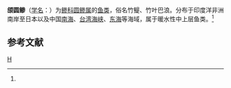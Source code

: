 {{Speciesbox 
| taxon = Decapterus lajang 
| authority = Bleeker, 1855<ref name='id7318'>{{cite web| url =http://www.bioinfo.cn/db05/BjdwSpecies.php?action=view&id=7318| title =颌圆鲹| work =《中国动物物种编目数据库》| publisher =中国科学院微生物研究所| author =中国科学院动物研究所| accessdate =2009-04-16| deadurl =yes| archiveurl =https://web.archive.org/web/20131203122335/http://www.bioinfo.cn/db05/BjdwSpecies.php?action=view| archivedate =2013-12-03}}</ref>
}}

'''颌圆鲹'''（[[学名|学名]]：{{lang|la|''Decapterus lajang''}}）为[[鲹科|鲹科]][[圆鲹属|圆鲹属]]的[[鱼类|鱼类]]，俗名竹鳀、竹叶巴浪。分布于印度洋非洲南岸至日本以及中国[[南海|南海]]、[[台湾海峡|台湾海峡]]、[[东海|东海]]等海域，属于暖水性中上层鱼类。<ref name='id7318'/>

== 参考文献 ==
{{Reflist}}
{{Taxonbar}}

[[Category:圆鲹属|H]]